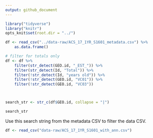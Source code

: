 ```yaml
---
output: github_document
---
```






```r
library("tidyverse")
library("knitr")
opts_knit$set(root.dir = "../")

df <- read_csv("../data-raw/ACS_17_1YR_S1601_metadata.csv") %>%
	as.data.frame()

# filter for totals only
df <- df %>% 
	filter(str_detect(GEO.id, "_EST_")) %>% 
	filter(str_detect(Id, "Total")) %>% 
	filter(!str_detect(Id, "years old")) %>% 
	filter(!str_detect(GEO.id, "VC01")) %>% 
	filter(!str_detect(GEO.id, "VC03"))



search_str <- str_c(df$GEO.id, collapse = "|")

search_str
```

Use this search string from the metadata CSV to filter the data CSV. 

```r
df <- read_csv("data-raw/ACS_17_1YR_S1601_with_ann.csv")
```

